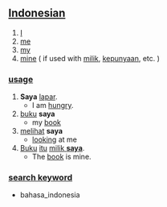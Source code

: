 == [[Indonesian]] ==

# [[I]]
# [[me]]
# [[my]]
# [[mine]] ( if used with [[milik]], [[punya|kepunyaan]], etc. )

=== [[usage]] ===
# '''Saya''' [[lapar]].
#* I am [[hungry]].
# [[buku]] '''saya'''
#* my [[book]]
# [[lihat|melihat]] '''saya'''
#* [[look]]ing at me
# [[buku|Buku]] [[itu]] <u>[[milik]] '''saya'''</u>.
#* The [[book]] is mine.

=== [[search keyword]] ===
*bahasa_indonesia